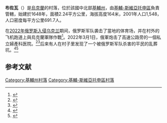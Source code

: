 {{coord|50|24|59|N|30|2|30|E|scale:30000|display=title}}
'''布佐瓦'''（{{lang-uk|Бузова}}）是[[烏克蘭|烏克蘭]]的村落，位於該國中北部[[基輔州|基輔州]]，由[[基輔-斯維亞托申區|基輔-斯維亞托申區]]負責管轄，始建於1648年，面積2.24平方公里，海拔高度164米，2001年人口1,548，人口密度每平方公里691.7人。

在[[2022年俄罗斯入侵乌克兰|2022年俄罗斯入侵乌克兰]]期间，俄罗斯军队袭击了當地的体育场，并在村外的飞机跑道上與烏克蘭軍隊作戰<ref>{{cite news |title='It was mayhem': A Belgian's escape from Ukraine |first=Dylan |last=Carter |date=11 March 2022 |url=https://www.brusselstimes.com/eu-affairs/210129/it-was-mayhem-a-belgians-escape-from-ukraine |newspaper=[[The_Brussels_Times|The Brussels Times]] |access-date=22 March 2022 |archive-date=2022-03-13 |archive-url=https://web.archive.org/web/20220313055424/https://www.brusselstimes.com/eu-affairs/210129/it-was-mayhem-a-belgians-escape-from-ukraine }}</ref>。2022年3月1日，俄軍炮击了高速公路旁的一個私立婦產科医院。<ref>{{cite news |title=A maternity hospital near Kyiv has been hit by a shell |date=1 March 2022 |url=https://www.pravda.com.ua/eng/news/2022/03/1/7327023/ |newspaper=[[Ukrayinska_Pravda|Ukrayinska Pravda]] |access-date=23 March 2022 |archive-date=2022-03-23 |archive-url=https://web.archive.org/web/20220323032120/https://www.pravda.com.ua/eng/news/2022/03/1/7327023/ }}</ref><ref>{{cite news |title=Air raid alerts in Kyiv, Kharkiv and other cities: Report |date=1 March 2022 |url=https://www.aljazeera.com/news/2022/2/28/us-announces-plan-to-expel-russian-diplomats-from-un-liveblog |newspaper=[[Al_Jazeera|Al Jazeera]] |access-date=23 March 2022 |archive-date=2022-03-02 |archive-url=https://web.archive.org/web/20220302193553/https://www.aljazeera.com/news/2022/2/28/us-announces-plan-to-expel-russian-diplomats-from-un-liveblog }}</ref>后来有人在村子里发现了一个被俄罗斯军队杀害的平民的乱葬坑。<ref>{{cite news |last1=Piper |first1=Elizabeth |title=Dozens of Ukrainians Found in Grave near Kyiv as Battle Looms in East |url=https://www.reuters.com/world/europe/ukraine-calls-more-sanctions-weapons-stop-russias-catastrophe-2022-04-10/ |access-date=April 10, 2022 |work=Reuters |date=April 10, 2022 |archive-date=2022-06-08 |archive-url=https://web.archive.org/web/20220608060023/https://www.reuters.com/world/europe/ukraine-calls-more-sanctions-weapons-stop-russias-catastrophe-2022-04-10/ }}</ref><ref>{{cite news |title=Dozens of Civilians Found Dead in Mass Grave near Kyiv |url=https://www.rte.ie/news/ukraine/2022/0410/1291462-ukraine-war-latest/ |access-date=April 10, 2022 |work=RTE |date=April 10, 2022 |archive-date=2022-05-04 |archive-url=https://web.archive.org/web/20220504201612/https://www.rte.ie/news/ukraine/2022/0410/1291462-ukraine-war-latest/ }}</ref>

==参考文献==
{{reflist}}

{{DEFAULTSORT:Бузова}}
[[Category:基輔州村落|Category:基輔州村落]]
[[Category:基輔-斯維亞托申區村落|Category:基輔-斯維亞托申區村落]]

{{Kiev-geo-stub}}